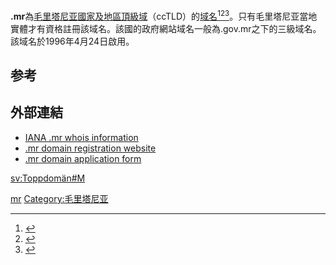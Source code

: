 '''.mr'''為[[毛里塔尼亚|毛里塔尼亚]][[國家及地區頂級域|國家及地區頂級域]]（ccTLD）的[[域名|域名]]<ref>{{Cite book|title=常用电脑词语速查手册|last=何弘主编|first=|publisher=西安：西安出版社|year=2000|isbn=7-80594-644-2|location=|pages=201-202}}</ref><ref>{{Cite book|title=英德汉广播电视技术词典|last=（德）赫伯特·蒂尔曼（Herbert Tillmann）编；梁瑛等译|first=|publisher=北京：中国广播电视出版社|year=2002|isbn=7-5043-3793-5|location=|pages=440-442}}</ref><ref>{{Cite book|title=大学计算机基础|last=刘丕娥主编|first=|publisher=哈尔滨：哈尔滨工业大学出版社|year=2010|isbn=978-7-5603-3056-3|location=|pages=342-345}}</ref>。只有毛里塔尼亚當地實體才有資格註冊該域名。該國的政府網站域名一般為.gov.mr之下的三級域名。該域名於1996年4月24日啟用。

== 参考 ==
{{reflist}}

== 外部連結 ==
* [http://www.iana.org/root-whois/mr.htm IANA .mr whois information]{{Wayback|url=http://www.iana.org/root-whois/mr.htm |date=20060419011817 }}
* [https://web.archive.org/web/20060615052257/http://www.univ-nkc.mr/nic_mr.html .mr domain registration website]
* [https://web.archive.org/web/20060614160533/http://www.univ-nkc.mr/form_nic.html .mr domain application form]

{{Internet-stub}}

{{CcTLD}}

[[Category:國家及地區頂級域|mr]]
[[Category:毛里塔尼亚|Category:毛里塔尼亚]]

[[sv:Toppdomän#M|sv:Toppdomän#M]]
